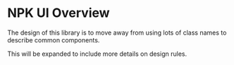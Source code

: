 # NPK UI Overview

The design of this library is to move away from using lots of class names to describe common components.

This will be expanded to include more details on design rules.
